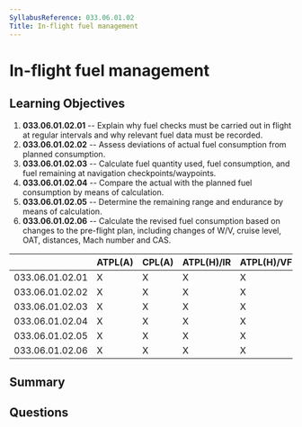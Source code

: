 ```yaml
---
SyllabusReference: 033.06.01.02
Title: In-flight fuel management
---
```


# In-flight fuel management

## Learning Objectives

1. **033.06.01.02.01** -- Explain why fuel checks must be carried out in flight
   at regular intervals and why relevant fuel data must be recorded.
2. **033.06.01.02.02** -- Assess deviations of actual fuel consumption from
   planned consumption.
3. **033.06.01.02.03** -- Calculate fuel quantity used, fuel consumption, and
   fuel remaining at navigation checkpoints/waypoints.
4. **033.06.01.02.04** -- Compare the actual with the planned fuel consumption
   by means of calculation.
5. **033.06.01.02.05** -- Determine the remaining range and endurance by means
   of calculation.
6. **033.06.01.02.06** -- Calculate the revised fuel consumption based on
   changes to the pre-flight plan, including changes of W/V, cruise level, OAT,
   distances, Mach number and CAS.

|                 | ATPL(A) | CPL(A) | ATPL(H)/IR | ATPL(H)/VFR | CPL(H) | IR  | CBIR(A) |
| --------------- | ------- | ------ | ---------- | ----------- | ------ | --- | ------- |
| 033.06.01.02.01 | X       | X      | X          | X           | X      | X   |         |
| 033.06.01.02.02 | X       | X      | X          | X           | X      | X   |         |
| 033.06.01.02.03 | X       | X      | X          | X           | X      | X   |         |
| 033.06.01.02.04 | X       | X      | X          | X           | X      | X   |         |
| 033.06.01.02.05 | X       | X      | X          | X           | X      | X   |         |
| 033.06.01.02.06 | X       | X      | X          | X           | X      | X   |         |

## Summary

## Questions
